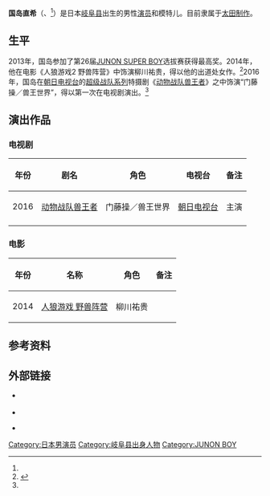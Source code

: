 {{Infobox person
| name             = 国岛直希
| image            = 
| caption          = 
| native_name      = 國島 直希
| native_name_lang = 
| birth_name       = 
| birth_date       = {{Birth date and age|1994|8|1}}
| birth_place      = {{JPN}}[[岐阜县|岐阜县]]
| nationality      = {{JPN}}
| alias            = 
| education        = 
| death_date       = 
| occupation       = 男演员、模特儿
| medium           = [[日本电视剧|电视剧]]
| years_active     = 2014年至今
| death_place      = 
| height           = {{height|m=1.80}}<ref name="Profile">{{cite web|url=http://www.ohtapro.co.jp/talent/kunishimanaoki/|title=國島直希|language=ja|publisher=太田制作|accessdate=2016年6月26日|archive-url=https://web.archive.org/web/20160621235622/http://www.ohtapro.co.jp/talent/KunishimaNaoki/|archive-date=2016年6月21日|dead-url=yes}}</ref>
| spouse           = 
| relatives        = 
| website          = {{official website|http://www.ohtapro.co.jp/talent/kunishimanaoki/|官方个人资料}}
}}
'''国岛直希'''（{{lang-ja|くにしま なおき}}、{{bd|1994年|8月1日|catIdx=Kunishima Naoki}}<ref name="Profile"/>）是日本[[岐阜县|岐阜县]]出生的男性[[演员|演员]]和模特儿。目前隶属于[[太田制作|太田制作]]。

==生平==
2013年，国岛参加了第26届[[JUNON_SUPER_BOY|JUNON SUPER BOY]]选拔赛获得最高奖。2014年，他在电影《人狼游戏2 野兽阵营》中饰演柳川祐贵，得以他的出道处女作。<ref name="hochi">{{Cite news|date=2016年5月27日|newspaper=体育报知|title=國島直希が「動物戦隊ジュウオウジャー」でドラマデビュー|url=http://www.hochi.co.jp/entertainment/20160527-OHT1T50128.html|accessdate=2016年6月26日|language=日语|deadurl=yes|archiveurl=https://web.archive.org/web/20160528172804/http://www.hochi.co.jp/entertainment/20160527-OHT1T50128.html|archivedate=2016年5月28日}}</ref>2016年，国岛在[[朝日电视台|朝日电视台]]的[[超级战队系列|超级战队系列]]特摄剧《[[动物战队兽王者|动物战队兽王者]]》之中饰演“门藤操／兽王世界”，得以第一次在电视剧演出。<ref name="Profile"/>

==演出作品==
===电视剧===
{|class="wikitable"
|-
! 年份
! 剧名
! 角色
! 电视台
! 备注
|-
| 2016 || [[动物战队兽王者|动物战队兽王者]] || 门藤操／兽王世界 || [[朝日电视台|朝日电视台]] || 主演
|-
|}

===电影===
{| class="wikitable sortable"
|-
! 年份
! 名称
! 角色
! class="unsortable" | 备注
|-
| 2014
| [[人狼游戏_#人狼遊戲_野兽阵营|人狼游戏 野兽阵营]]
| 柳川祐贵
| 
|}

==参考资料==
{{Reflist}}

==外部链接==
* {{official website|http://www.ohtapro.co.jp/talent/kunishimanaoki/|太田制作网站内的官方个人资料}} {{ja icon}}
* {{twitter|naoki_kunishima}}
* {{official blog|http://ameblo.jp/Kunishima Naoki/}} {{ja icon}}

{{start box}}
{{succession box|[[齊藤秀翼|齊藤秀翼]]<br />（[[獸電戰隊強龍者|獸電戰隊強龍者]]）|[[大塚明夫|大塚明夫]] (聲演)<br />（[[宇宙戰隊九連者|宇宙戰隊九連者]]）|日本[[超級戰隊系列|超級戰隊系列]]黑色戰士演員<br />[[動物戰隊獸王者|動物戰隊獸王者]]|2016年2月14日-2017年2月5日}}
{{end box}}
{{超級戰隊系列歷代黑衣戰士主演演員}}
{{DEFAULTSORT:Naoki, Kunishima}}
[[Category:日本男演员|Category:日本男演员]]
[[Category:岐阜县出身人物|Category:岐阜县出身人物]]
[[Category:JUNON_BOY|Category:JUNON BOY]]